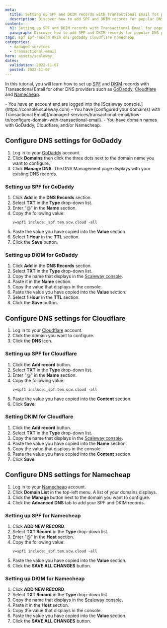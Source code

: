 ```yaml
---
meta:
  title: Setting up SPF and DKIM records with Transactional Email for popular DNS providers
  description: Discover how to add SPF and DKIM records for popular DNS providers.
content:
  h1: Setting up SPF and DKIM records with Transactional Email for popular DNS providers
  paragraph: Discover how to add SPF and DKIM records for popular DNS providers.
tags: spf spf-record dkim dns godaddy cloudflare namecheap
categories:
  - managed-services
  - transactional-email
hero: assets/scaleway_
dates:
  validation: 2022-11-07
  posted: 2022-11-07
---
```


In this tutorial, you will learn how to set up [SPF](/managed-services/transactional-email/concepts/#spf-record) and [DKIM](/managed-services/transactional-email/concepts/#dkim-record) records with Transactional Email for other DNS providers such as [GoDaddy](https://www.godaddy.com/), [Cloudflare](https://www.cloudflare.com/) and [Namecheap](https://www.namecheap.com/).

<Message type="requirement">
  - You have an account and are logged into the [Scaleway console.](https://console.scaleway.com)
  - You have [configured your domain(s) with Transactional Email](/managed-services/transactional-email/how-to/configure-domain-with-transactional-email).
  - You have domain names with GoDaddy, Cloudflare, and/or Namecheap.
</Message>

## Configure DNS settings for GoDaddy

1. Log in to your [GoDaddy](https://www.godaddy.com/) account.
2. Click **Domains** then click the three dots next to the domain name you want to configure.
3. Click **Manage DNS**. The DNS Management page displays with your existing DNS records.

###  Setting up SPF for GoDaddy

1. Click **Add** in the **DNS Records** section.
2. Select **TXT** in the **Type** drop-down list.
3. Enter "@" in the **Name** section.
4. Copy the following value:
    ```
    v=spf1 include:_spf.tem.scw.cloud -all
    ```
5. Paste the value you have copied into the **Value** section.
6. Select **1 Hour** in the **TTL** section.
7. Click the **Save** button.

###  Setting up DKIM for GoDaddy

1. Click **Add** in the **DNS Records** section.
2. Select **TXT** in the **Type** drop-down list.
3. Copy the name that displays in the [Scaleway console](https://console.scaleway.com/transactional-email/domains/create).
    <Lightbox src="scaleway_dkim_name_tuto.webp" alt="" />
4. Paste it in the **Name** section.
5. Copy the value that displays in the console.
    <Lightbox src="scaleway_dkim_value_tuto.webp" alt="" />
6. Paste the value you have copied into the **Value** section.
7. Select **1 Hour** in the **TTL** section.
8. Click the **Save** button.

## Configure DNS settings for Cloudflare

1. Log in to your [Cloudflare](https://www.cloudflare.com) account.
2. Click the domain you want to configure.
3. Click the **DNS** icon.
    <Lightbox src="scaleway_dns_cloudflare.webp" alt="" />

### Setting up SPF for Cloudflare

1. Click the **Add record** button.
2. Select **TXT** in the **Type** drop-down list.
3. Enter "@" in the **Name** section.
4. Copy the following value:
    ```
    v=spf1 include:_spf.tem.scw.cloud -all
    ```
5. Paste the value you have copied into the **Content** section.
6. Click **Save**.

### Setting DKIM for Cloudflare

1. Click the **Add record** button.
2. Select **TXT** in the **Type** drop-down list.
3. Copy the name that displays in the [Scaleway console](https://console.scaleway.com/transactional-email/domains/create).
    <Lightbox src="scaleway_dkim_name_tuto.webp" alt="" />
4. Paste the value you have copied into the **Name** section.
5. Copy the value that displays in the console.
    <Lightbox src="scaleway_dkim_value_tuto.webp" alt="" />
6. Paste the value you have copied into the **Content** section.
7. Click **Save**.

## Configure DNS settings for Namecheap

1. Log in to your [Namecheap](https://www.cloudflare.com) account.
2. Click **Domain List** in the top-left menu. A list of your domains displays.
3. Click the **Manage** button next to the domain you want to configure.
4. Click the **Advanced DNS** tab to add your SPF and DKIM records.

### Setting up SPF for Namecheap

1. Click **ADD NEW RECORD**.
2. Select **TXT Record** in the **Type** drop-down list.
3. Enter "@" in the **Host** section.
4. Copy the following value:
    ```
    v=spf1 include:_spf.tem.scw.cloud -all
    ```
5. Paste the value you have copied into the **Value** section.
6. Click the **SAVE ALL CHANGES** button.

### Setting up DKIM for Namecheap

1. Click **ADD NEW RECORD**.
2. Select **TXT Record** in the **Type** drop-down list.
3. Copy the name that displays in the [Scaleway console](https://console.scaleway.com/transactional-email/domains/create).
    <Lightbox src="scaleway_dkim_name_tuto.webp" alt="" />
4. Paste it in the **Host** section.
5. Copy the value that displays in the console.
    <Lightbox src="scaleway_dkim_value_tuto.webp" alt="" />
6. Paste the value you have copied into the **Value** section.
7. Click the **SAVE ALL CHANGES** button.
